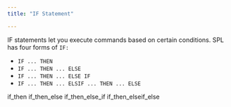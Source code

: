 ```yaml
---
title: "IF Statement"

---
```


<div id="if_statement" class="registered_link"></div>

IF statements let you execute commands based on certain conditions. SPL has four forms of `IF:`

-   `IF ... THEN`
-   `IF ... THEN ... ELSE`
-   `IF ... THEN ... ELSE IF`
-   `IF ... THEN ... ELSIF ... THEN ... ELSE`

<div class="toctree" maxdepth="3">

if_then if_then_else if_then_else_if if_then_elseif_else

</div>
